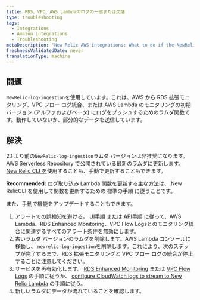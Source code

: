 ```yaml
---
title: RDS、VPC、AWS Lambdaのログの一部または欠落
type: troubleshooting
tags:
  - Integrations
  - Amazon integrations
  - Troubleshooting
metaDescription: 'New Relic AWS integrations: What to do if the NewRelic-log-ingestion lambda function for pushing logs is not working or only sends partial data.'
freshnessValidatedDate: never
translationType: machine
---
```


## 問題

`NewRelic-log-ingestion`を使用しています。これは、AWS から RDS 拡張モニタリング、VPC フロー ログ統合、または AWS Lambda のモニタリングの初期バージョン (アルファおよびベータ) にログをプッシュするためのラムダ関数です。動作していないか、部分的なデータを送信しています。

## 解決

2.1 より前の`NewRelic-log-ingestion`ラムダ バージョンは非推奨になります。AWS Serverless Repository で公開されている最新のラムダに更新します。[New Relic CLI を](https://developer.newrelic.com/build-tools/new-relic-one-applications/cli)使用することも、手動で更新することもできます。

<DNT>**Recommended:**</DNT> ログ取り込み Lambda 関数を更新する主な方法は、[ ](/docs/serverless-function-monitoring/aws-lambda-monitoring/get-started/update-lambda-monitoring)New RelicCLI を使用して関数を更新するための 標準の手順 に従うことです。

また、手動で機能をアップデートすることもできます。

1. アラートでの誤検知を避ける。 [UI手順](/docs/alerts/new-relic-alerts/configuring-alert-policies/update-or-disable-policies-conditions#condition-on-off) または [API手順](/alerts/rest-api-alerts/new-relic-alerts-rest-api/disable-enable-alerts-conditions-using-api) に従って、AWS Lambda、RDS Enhanced Monitoring、VPC Flow Logsとのモニタリング統合に関連するすべてのアラート条件を無効にします。
2. 古いラムダ バージョンのラムダを削除します。AWS Lambda コンソールに移動し、 `newrelic-log-ingestion`を削除します。これにより、次のステップが完了するまで、RDS 拡張モニタリングと VPC フロー ログの統合が停止することに注意してください。
3. サービスを再有効化します。 [RDS Enhanced Monitoring](/docs/integrations/amazon-integrations/aws-integrations-list/aws-rds-enhanced-monitoring-integration#activate) または [VPC Flow Logs](/docs/integrations/amazon-integrations/aws-integrations-list/aws-vpc-flow-logs-monitoring-integration#enable) の手順に従うか、 [configure CloudWatch logs to stream to New Relic Lambda](/docs/serverless-function-monitoring/aws-lambda-monitoring/get-started/enable-new-relic-monitoring-aws-lambda#stream-logs) の手順に従う。
4. 新しいラムダにデータが流れていることを確認します。